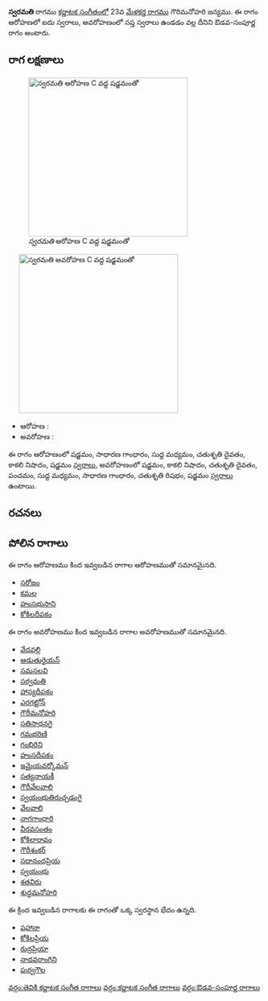 {{Infobox ragam
	| name          	= స్వరమతి
	| synonym	    	= 
	| mela          	= 
	| chakra        	= 
	| janaka        	= 
	| type          	= ఔడవ-సంపూర్ణ
	| arohanam      	= {{svaraC|S|G2|M1|D2|N3|S'}} 
	| avarohanam    	= {{svaraC|S'|N3|D2|P|M1|G2|R2|S}}
	| jeeva         	=
	| chhaya        	=
	| nyasa         	=
	| vishesha      	= 
	| equivalent  		= 
}}
{{కర్ణాటక సంగీత రాగాలు}}
'''స్వరమతి''' రాగము [[కర్ణాటక సంగీతం]]లో 23వ [[మేళకర్త రాగము]] గౌరిమనోహరి జన్యము.  ఈ రాగం ఆరోహణలో ఐదు స్వరాలు, అవరోహణంలో సప్త స్వరాలు ఉండడం వల్ల దీనిని ఔడవ-సంపూర్ణ రాగం అంటారు.


==రాగ లక్షణాలు==
[[Image:svaramati_ar_kb2wiki.png|thumb|right|316px|''స్వరమతి'' ఆరోహణ C వద్ద షడ్జమంతో]]
	[[Image:svaramati_av_kb2wiki.png|thumb|right|316px|''స్వరమతి'' అవరోహణ C వద్ద షడ్జమంతో]]

* ఆరోహణ : {{svaraC|S|G2|M1|D2|N3|S'}} 
* అవరోహణ : {{svaraC|S'|N3|D2|P|M1|G2|R2|S}}

ఈ రాగం ఆరోహణంలో షడ్జమం, సాధారణ  గాంధారం, సుద్ద మధ్యమం, చతుశృతి దైవతం, కాకలి  నిషాదం, షడ్జమం [[స్వరాలు]], అవరోహణంలో షడ్జమం, కాకలి  నిషాదం, చతుశృతి దైవతం, పంచమం, సుద్ద మధ్యమం, సాధారణ  గాంధారం, చతుశృతి రిషభం, షడ్జమం [[స్వరాలు]] ఉంటాయి.

==రచనలు==



==పోలిన రాగాలు==
ఈ రాగం ఆరోహణము కింద ఇవ్వబడిన రాగాల ఆరోహణముతో సమానమైనది.
* [[సరోజం]]
* [[కమల]]
* [[హంసభుసాని]]
* [[ కోకిలదీపకం]]

ఈ రాగం అవరోహణము కింద ఇవ్వబడిన రాగాల అవరోహణముతో సమానమైనది.
* [[వేదవల్లి]]
* [[ఆడుతురైయన్]]
* [[సమసలవి]]
* [[సర్వమతి]]
* [[హాస్యదీపకం]]
* [[ఎరగట్టోన్]]
* [[గౌరీమనోహరి]]
* [[సతిసాధనగై]]
* [[గమభరిణి]]
* [[గంభిరిని]]
* [[హంసదీపకం]]
* [[ఇమైయవర్కోమన్]]
* [[సత్యనాయకీ]]
* [[గౌరీవేలవాలి]]
* [[స్వయంభుతిరుచ్చడంగై]]
* [[వేలవాలి]]
* [[ నాగగాంధారి]]
* [[వీరవసంతం]]
* [[కోకిలారావం]]
* [[గౌరీశంకర్]]
* [[సదానందప్రియ]]
* [[స్వయంభు]]
* [[శతవిరు]]
* [[శుద్ధమనోహరి]]

ఈ క్రింద ఇవ్వబడిన రాగాలకు ఈ రాగంతో ఒక్క స్వరస్థాన భేదం ఉన్నది.
* [[షహానా]]
* [[కోకిలప్రియ]]
* [[రుద్రప్రియా]]
* [[నాదవరాంగిని]]
* [[పుర్వగౌల]]



[[వర్గం:తెవికి కర్ణాటక సంగీత రాగాలు]]
[[వర్గం:కర్ణాటక సంగీత రాగాలు]]
[[వర్గం:ఔడవ-సంపూర్ణ రాగాలు]]